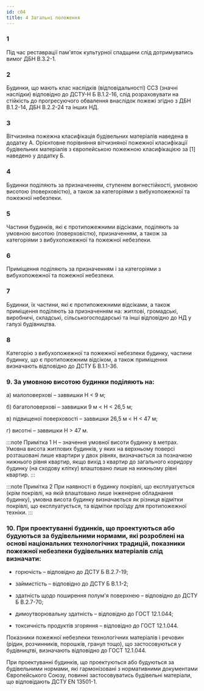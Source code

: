 ```yaml
---
id: c04
title: 4 Загальні положення
---
```


### 1
Під час реставрації пам'яток культурної спадщини слід дотримуватись вимог ДБН В.3.2-1.
    
### 2
Будинки, що мають клас наслідків (відповідальності) СС3 (значні наслідки) відповідно до ДСТУ-Н Б В.1.2-16, слід розраховувати на стійкість до прогресуючого обвалення внаслідок пожежі згідно з ДБН В.1.2-14, ДБН В.2.2-24 та інших НД.
    
### 3
Вітчизняна пожежна класифікація будівельних матеріалів наведена в додатку А. Орієнтовне порівняння вітчизняної пожежної класифікації будівельних матеріалів з європейською пожежною класифікацією за \[1\] наведено у додатку Б.
    
### 4
Будинки поділяють за призначенням, ступенем вогнестійкості, умовною висотою (поверховістю), а також за категоріями з вибухопожежної та пожежної небезпеки.
    
### 5
Частини будинків, які є протипожежними відсіками, поділяють за умовною висотою (поверховістю), призначенням, а також за категоріями з вибухопожежної та пожежної небезпеки.
    
### 6
Приміщення поділяють за призначенням і за категоріями з вибухопожежної та пожежної небезпеки.
    
### 7
Будинки, їх частини, які є протипожежними відсіками, а також приміщення поділяють за призначенням на: житлові, громадські, виробничі, складські, сільськогосподарські та інші відповідно до НД у галузі будівництва.
    
### 8
Категорію з вибухопожежної та пожежної небезпеки будинку, частини будинку, що є протипожежним відсіком, а також приміщення визначають відповідно до ДСТУ Б В.1.1-36.   
    
### 9. За умовною висотою будинки поділяють на:
    
а) малоповерхові – заввишки Н <  9 м;

б) багатоповерхові – заввишки 9 м < Н <  26,5 м;

в) підвищеної поверховості – заввишки 26,5 м < Н <  47 м; 

г) висотні – заввишки Н > 47 м.

:::note Примітка 1
Н – значення умовної висоти будинку в метрах. Умовна висота житлових будинків, у яких на верхньому поверсі розташовані лише квартири у двох рівнях, визначається за позначкою нижнього рівня квартир, якщо вихід з квартир до загального коридору будинку (на сходову клітку) влаштовано лише на нижньому рівні квартир.
:::

:::note Примітка 2
При наявності в будинку покрівлі, що експлуатується (крім покрівлі, на якій влаштовано лише інженерне обладнання будинку), умовна висота будинку визначається як різниця відмітки покрівлі, що експлуатується, та відмітки проїзду для протипожежної техніки.
:::

### 10. При проектуванні будинків, що проектуються або будуються за будівельними нормами, які розроблені на основі національних технологічних традицій, показники пожежної небезпеки будiвельних матеріалів слід визначати:
    
*   горючість – відповідно до ДСТУ Б В.2.7-19;

*   займистість – відповідно до ДСТУ Б В.1.1-2;

*   здатність щодо поширення полум'я поверхнею – відповідно до ДСТУ Б В.2.7-70;

*   димоутворювальну здатність – відповідно до ГОСТ 12.1.044;

*   токсичність продуктів згоряння – відповідно до ГОСТ 12.1.044.

Показники пожежної небезпеки технологічних матеріалів і речовин (рідин, розчинників, порошків, гранул тощо), що застосовуються у будівництві, визначають відповідно до ГОСТ 12.1.044.

При проектуванні будинків, що проектуються або будуються за будівельними нормами, які гармонізовані з нормативними документами Європейського Союзу, повинні застосовуватись будiвельні матеріали, що відповідають ДСТУ EN 13501-1.
        
